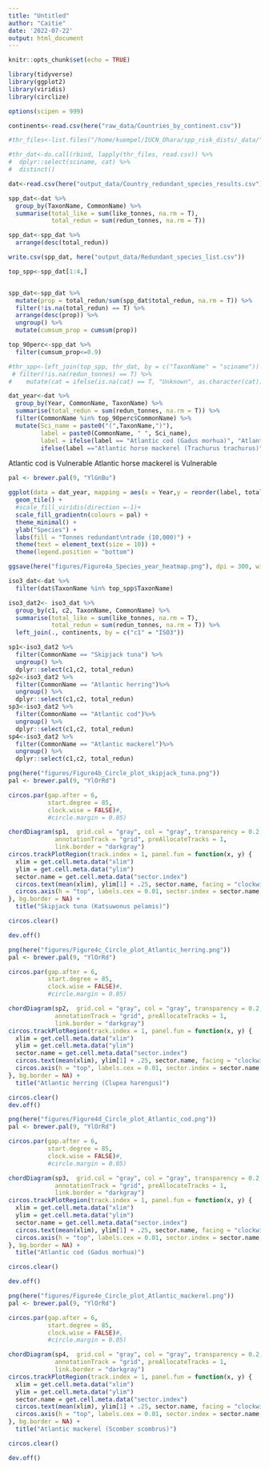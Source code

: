```yaml
---
title: "Untitled"
author: "Caitie"
date: '2022-07-22'
output: html_document
---
```


```r
knitr::opts_chunk$set(echo = TRUE)
```

```r
library(tidyverse)
library(ggplot2)
library(viridis)
library(circlize)

options(scipen = 999)
```

```r
continents<-read.csv(here("raw_data/Countries_by_continent.csv"))
```

```r
#thr_files<-list.files("/home/kuempel/IUCN_Ohara/spp_risk_dists/_data/", pattern = "iucn_risk_current", full.names = T)

#thr_dat<-do.call(rbind, lapply(thr_files, read.csv)) %>% 
#  dplyr::select(sciname, cat) %>% 
#  distinct()
```


```r
dat<-read.csv(here("output_data/Country_redundant_species_results.csv"))

spp_dat<-dat %>% 
  group_by(TaxonName, CommonName) %>% 
  summarise(total_like = sum(like_tonnes, na.rm = T),
            total_redun = sum(redun_tonnes, na.rm = T))

spp_dat<-spp_dat %>% 
  arrange(desc(total_redun))

write.csv(spp_dat, here("output_data/Redundant_species_list.csv"))

top_spp<-spp_dat[1:4,]


spp_dat<-spp_dat %>% 
  mutate(prop = total_redun/sum(spp_dat$total_redun, na.rm = T)) %>% 
  filter(!is.na(total_redun) == T) %>% 
  arrange(desc(prop)) %>% 
  ungroup() %>% 
  mutate(cumsum_prop = cumsum(prop))

top_90perc<-spp_dat %>% 
  filter(cumsum_prop<=0.9)

#thr_spp<-left_join(top_spp, thr_dat, by = c("TaxonName" = "sciname")) %>% 
 # filter(!is.na(redun_tonnes) == T) %>% 
#    mutate(cat = ifelse(is.na(cat) == T, "Unknown", as.character(cat)))
```

```r
dat_year<-dat %>% 
  group_by(Year, CommonName, TaxonName) %>% 
  summarise(total_redun = sum(redun_tonnes, na.rm = T)) %>% 
  filter(CommonName %in% top_90perc$CommonName) %>% 
  mutate(Sci_name = paste0("(",TaxonName,")"),
         label = paste0(CommonName, " ", Sci_name),
         label = ifelse(label == "Atlantic cod (Gadus morhua)", "Atlantic cod (Gadus morhua)**",
         ifelse(label =="Atlantic horse mackerel (Trachurus trachurus)", "Atlantic horse mackerel (Trachurus trachurus)**", as.character(label))))
```
Atlantic cod is Vulnerable
Atlantic horse mackerel is Vulnerable

```r
pal <- brewer.pal(9, "YlGnBu")

ggplot(data = dat_year, mapping = aes(x = Year,y = reorder(label, total_redun),fill = total_redun/10000)) +
  geom_tile() + 
  #scale_fill_viridis(direction =-1)+
  scale_fill_gradientn(colours = pal) +
  theme_minimal() +
  ylab("Species") +
  labs(fill = "Tonnes redundant\ntrade (10,000)") +
  theme(text = element_text(size = 10)) +
  theme(legend.position = "bottom")
```
```r
ggsave(here("figures/Figure4a_Species_year_heatmap.png"), dpi = 300, width = 6, height = 5)
```



```r
iso3_dat<-dat %>% 
  filter(dat$TaxonName %in% top_spp$TaxonName)

iso3_dat2<- iso3_dat %>% 
  group_by(c1, c2, TaxonName, CommonName) %>% 
  summarise(total_like = sum(like_tonnes, na.rm = T),
            total_redun = sum(redun_tonnes, na.rm = T)) %>% 
  left_join(., continents, by = c("c1" = "ISO3"))
```

```r
sp1<-iso3_dat2 %>% 
  filter(CommonName == "Skipjack tuna") %>% 
  ungroup() %>% 
  dplyr::select(c1,c2, total_redun)
sp2<-iso3_dat2 %>% 
  filter(CommonName == "Atlantic herring")%>% 
  ungroup() %>% 
  dplyr::select(c1,c2, total_redun)
sp3<-iso3_dat2 %>% 
  filter(CommonName == "Atlantic cod")%>% 
  ungroup() %>% 
  dplyr::select(c1,c2, total_redun)
sp4<-iso3_dat2 %>% 
  filter(CommonName == "Atlantic mackerel")%>% 
  ungroup() %>% 
  dplyr::select(c1,c2, total_redun)
```

```r
png(here("figures/Figure4b_Circle_plot_skipjack_tuna.png"))
pal <- brewer.pal(9, "YlOrRd")

circos.par(gap.after = 6,
           start.degree = 85, 
           clock.wise = FALSE)#,
           #circle.margin = 0.05)

chordDiagram(sp1,  grid.col = "gray", col = "gray", transparency = 0.2, directional = 1,
             annotationTrack = "grid", preAllocateTracks = 1,
             link.border = "darkgray")
circos.trackPlotRegion(track.index = 1, panel.fun = function(x, y) {
  xlim = get.cell.meta.data("xlim")
  ylim = get.cell.meta.data("ylim")
  sector.name = get.cell.meta.data("sector.index")
  circos.text(mean(xlim), ylim[1] + .25, sector.name, facing = "clockwise", niceFacing = TRUE, adj = c(0, 0.7))
  circos.axis(h = "top", labels.cex = 0.01, sector.index = sector.name, track.index = 2)
}, bg.border = NA) +
  title("Skipjack tuna (Katsuwonus pelamis)")

circos.clear()

dev.off()
```

```r
png(here("figures/Figure4c_Circle_plot_Atlantic_herring.png"))
pal <- brewer.pal(9, "YlOrRd")

circos.par(gap.after = 6,
           start.degree = 85, 
           clock.wise = FALSE)#,
           #circle.margin = 0.05)

chordDiagram(sp2,  grid.col = "gray", col = "gray", transparency = 0.2, directional = 1,
             annotationTrack = "grid", preAllocateTracks = 1,
             link.border = "darkgray")
circos.trackPlotRegion(track.index = 1, panel.fun = function(x, y) {
  xlim = get.cell.meta.data("xlim")
  ylim = get.cell.meta.data("ylim")
  sector.name = get.cell.meta.data("sector.index")
  circos.text(mean(xlim), ylim[1] + .25, sector.name, facing = "clockwise", niceFacing = TRUE, adj = c(0, 0.7))
  circos.axis(h = "top", labels.cex = 0.01, sector.index = sector.name, track.index = 2)
}, bg.border = NA) +
  title("Atlantic herring (Clupea harengus)")

circos.clear()
dev.off()
```
```r
png(here("figures/Figure4d_Circle_plot_Atlantic_cod.png"))
pal <- brewer.pal(9, "YlOrRd")

circos.par(gap.after = 6,
           start.degree = 85, 
           clock.wise = FALSE)#,
           #circle.margin = 0.05)

chordDiagram(sp3,  grid.col = "gray", col = "gray", transparency = 0.2, directional = 1,
             annotationTrack = "grid", preAllocateTracks = 1,
             link.border = "darkgray")
circos.trackPlotRegion(track.index = 1, panel.fun = function(x, y) {
  xlim = get.cell.meta.data("xlim")
  ylim = get.cell.meta.data("ylim")
  sector.name = get.cell.meta.data("sector.index")
  circos.text(mean(xlim), ylim[1] + .25, sector.name, facing = "clockwise", niceFacing = TRUE, adj = c(0, 0.7))
  circos.axis(h = "top", labels.cex = 0.01, sector.index = sector.name, track.index = 2)
}, bg.border = NA) +
  title("Atlantic cod (Gadus morhua)")

circos.clear()

dev.off()
```

```r
png(here("figures/Figure4e_Circle_plot_Atlantic_mackerel.png"))
pal <- brewer.pal(9, "YlOrRd")

circos.par(gap.after = 6,
           start.degree = 85, 
           clock.wise = FALSE)#,
           #circle.margin = 0.05)

chordDiagram(sp4,  grid.col = "gray", col = "gray", transparency = 0.2, directional = 1,
             annotationTrack = "grid", preAllocateTracks = 1,
             link.border = "darkgray")
circos.trackPlotRegion(track.index = 1, panel.fun = function(x, y) {
  xlim = get.cell.meta.data("xlim")
  ylim = get.cell.meta.data("ylim")
  sector.name = get.cell.meta.data("sector.index")
  circos.text(mean(xlim), ylim[1] + .25, sector.name, facing = "clockwise", niceFacing = TRUE, adj = c(0, 0.7))
  circos.axis(h = "top", labels.cex = 0.01, sector.index = sector.name, track.index = 2)
}, bg.border = NA) +
  title("Atlantic mackerel (Scomber scombrus)")

circos.clear()

dev.off()
```



